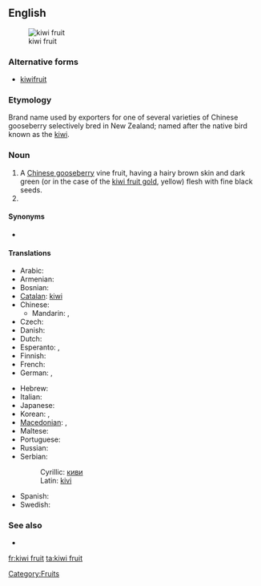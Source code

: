 ==English==
[[Image:Kiwi (Actinidia chinensis) 1 Luc Viatour.jpg|thumb|kiwi fruit]]

===Alternative forms===
* [[kiwifruit]]

===Etymology===
Brand name used by exporters for one of several varieties of Chinese gooseberry selectively bred in New Zealand; named after the native bird known as the [[kiwi]].

===Noun===
{{en-noun|sg=[[kiwi]] [[fruit]]|kiwi fruit}}

# A [[Chinese gooseberry]] vine fruit, having a hairy brown skin and dark green (or in the case of the [[kiwi fruit gold]], yellow) flesh with fine black seeds.
# {{plural of|kiwi fruit}}

====Synonyms====
* {{sense|fruit}} {{l|en|kiwi}} {{qualifier|US informal; rare in [[New Zealand]]}}

====Translations====
{{trans-top|fruit}}
* Arabic: {{t|ar|كيوي|m|tr=kiiwi}}
* Armenian: {{t-|hy|կիվի|tr=kivi}}
* Bosnian: {{t-|bs|kivi|m}}
* [[Catalan]]: [[kiwi]] {{m}}
* Chinese:
** Mandarin: {{t-|cmn|獼猴桃|sc=Hani}}, {{t-|cmn|猕猴桃|tr=míhóutáo|sc=Hani}}
* Czech: {{t+|cs|kiwi|n}}
* Danish: {{t-|da|kiwi}}
* Dutch: {{t+|nl|kiwi|m}}
* Esperanto: {{t-|eo|kivio|xs=Esperanto}},  {{t-|eo|kivifrukto|xs=Esperanto}}
* Finnish: {{t+|fi|kiivi}}
* French: {{t+|fr|kiwi|m}}
* German: {{t+|de|Kiwi|f}}, {{t-|de|chinesische Stachelbeere|f}}
{{trans-mid}}
* Hebrew: {{t|he|קיוי|tr=kivi}}
* Italian: {{t+|it|kiwi|m}}
* Japanese: {{t-|ja|キーウィフルーツ|tr=kiwifurutsu}}
* Korean: {{t+|ko|다래|tr=darae|sc=Hang}},  {{t+|ko|키위|tr=kiwi|sc=Hang}}
* [[Macedonian]]: {{t-|mk|киви|n|tr=kívi}},  {{t|mk|актинида|f|tr=aktinída}}
* Maltese: {{t-|mt|kiwi|xs=Maltese}}
* Portuguese: {{t+|pt|quivi|m}}
* Russian: {{t+|ru|киви|m|tr=kívi}} {{indeclinable}}
* Serbian:
*: Cyrillic: [[киви#Serbian|киви]] {{m}}
*: Latin: [[kivi#Serbian|kivi]] {{m}}
* Spanish: {{t+|es|kiwi}}
* Swedish: {{t-|sv|kiwi}}
{{trans-bottom}}

===See also===
* {{l|en|kiwi fruit gold}}<!--A similar fruit with yellow flesh.-->

[[Category:Fruits]]

[[fr:kiwi fruit]]
[[ta:kiwi fruit]]